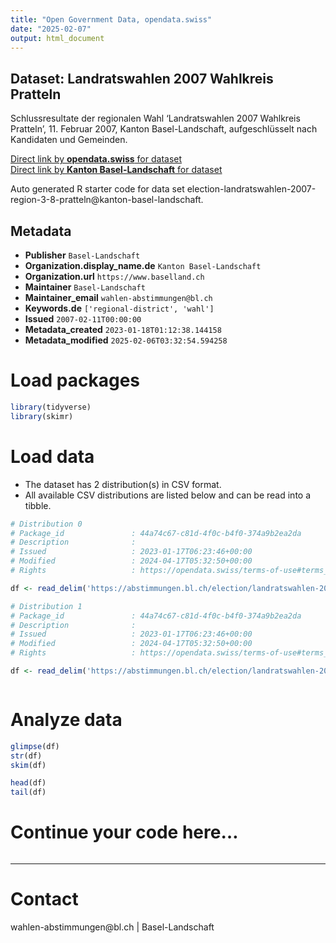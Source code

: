 ```yaml
---
title: "Open Government Data, opendata.swiss"
date: "2025-02-07"
output: html_document
---
```


## Dataset: Landratswahlen 2007 Wahlkreis Pratteln

Schlussresultate der regionalen Wahl 'Landratswahlen 2007 Wahlkreis Pratteln', 11. Februar 2007, Kanton Basel-Landschaft, aufgeschlüsselt nach Kandidaten und Gemeinden.

[Direct link by **opendata.swiss** for dataset](https://opendata.swiss/de/dataset/landratswahlen-2007-wahlkreis-pratteln)<br>
[Direct link by **Kanton Basel-Landschaft** for dataset](https://abstimmungen.bl.ch/election/landratswahlen-2007-region-3-8-pratteln/data)

Auto generated R starter code for data set election-landratswahlen-2007-region-3-8-pratteln@kanton-basel-landschaft.

## Metadata

- **Publisher** `Basel-Landschaft`
- **Organization.display_name.de** `Kanton Basel-Landschaft`
- **Organization.url** `https://www.baselland.ch`
- **Maintainer** `Basel-Landschaft`
- **Maintainer_email** `wahlen-abstimmungen@bl.ch`
- **Keywords.de** `['regional-district', 'wahl']`
- **Issued** `2007-02-11T00:00:00`
- **Metadata_created** `2023-01-18T01:12:38.144158`
- **Metadata_modified** `2025-02-06T03:32:54.594258`


# Load packages

```r

library(tidyverse)
library(skimr)

```

# Load data

-   The dataset has 2 distribution(s) in CSV format.
-   All available CSV distributions are listed below and can be read into a tibble.

```r

# Distribution 0
# Package_id               : 44a74c67-c81d-4f0c-b4f0-374a9b2ea2da
# Description              : 
# Issued                   : 2023-01-17T06:23:46+00:00
# Modified                 : 2024-04-17T05:32:50+00:00
# Rights                   : https://opendata.swiss/terms-of-use#terms_by

df <- read_delim('https://abstimmungen.bl.ch/election/landratswahlen-2007-region-3-8-pratteln/data-csv')

# Distribution 1
# Package_id               : 44a74c67-c81d-4f0c-b4f0-374a9b2ea2da
# Description              : 
# Issued                   : 2023-01-17T06:23:46+00:00
# Modified                 : 2024-04-17T05:32:50+00:00
# Rights                   : https://opendata.swiss/terms-of-use#terms_by

df <- read_delim('https://abstimmungen.bl.ch/election/landratswahlen-2007-region-3-8-pratteln/data-parties-csv')



```

# Analyze data

```r

glimpse(df)
str(df)
skim(df)

head(df)
tail(df)

```

# Continue your code here...

```r

```

------------------------------------------------------------------------

# Contact

wahlen-abstimmungen@bl.ch | Basel-Landschaft
